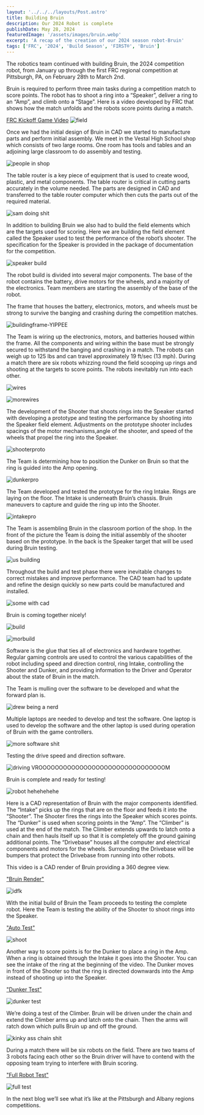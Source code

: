 ```yaml
---
layout: '../../../layouts/Post.astro'
title: Building Bruin
description: Our 2024 Robot is complete
publishDate: May 28, 2024
featuredImage: '/assets/images/bruin.webp'
excerpt: 'A recap of the creation of our 2024 season robot-Bruin'
tags: ['FRC', '2024', 'Build Season', 'FIRST®', 'Bruin']
---
```


The robotics team continued with building Bruin, the 2024 competition robot, from January up through the first FRC regional competition at Pittsburgh, PA, on February 28th to March 2nd.

Bruin is required to perform three main tasks during a  competition match to score points.  The robot has to shoot a ring into a “Speaker”, deliver a ring to an “Amp”, and climb onto a “Stage”.  Here is a video developed by FRC that shows how the match unfolds and the robots score points during a match.

<a href="https://www.youtube.com/watch?v=9keeDyFxzY4">FRC Kickoff Game Video</a>
![field](/assets/images/field.webp)

Once we had the initial design of Bruin in CAD we started to manufacture parts and perform initial assembly.  We meet in the  Vestal High School shop which consists of two large rooms. One room has tools and tables and an adjoining large classroom to do assembly and testing.

![people in shop](/assets/images/shop.webp)

The table router is a key piece of equipment that is used to create wood, plastic, and metal components.  The table router is critical in cutting parts accurately in the volume needed.  The parts are designed in CAD and transferred to the table router computer which then cuts the parts out of the required material.

![sam doing shit](/assets/images/router.webp)

In addition to building Bruin we also had to build the field elements which are the targets used for scoring.  Here we are building the field element called the Speaker used to test the performance of the robot’s shooter.  The specification for the Speaker is provided in the package of documentation for the competition.

![speaker build](/assets/images/buildspeaker.webp)

The robot build is divided into several major components.  The base of the robot contains the battery, drive motors for the wheels, and a majority of the electronics.  Team members are starting the assembly of the base of the robot.

The frame that houses the battery, electronics, motors, and wheels must be strong to survive the banging and crashing during the competition matches.  

![buildingframe-YIPPEE](/assets/images/buildingframe.webp)

The Team is wiring up the electronics, motors, and batteries housed within the frame.  All the components and wiring within the base must be strongly secured to withstand the banging and crashing in a match.  The robots can weigh up to 125 lbs and can travel approximately 19 ft/sec (13 mph).  During a match there are six robots whizzing round the field scooping up rings and shooting at the targets to score points.  The robots inevitably run into each other.

![wires](/assets/images/wiring.webp)

![morewires](/assets/images/morwires.webp)

The development of the Shooter that shoots rings into the Speaker started with developing a prototype and testing the performance by shooting into the Speaker field element.  Adjustments on the prototype shooter includes spacings of the motor mechanisms,angle of the shooter, and speed of the wheels that propel the ring into the Speaker.

![shooterproto](/assets/images/protoshooter.webp)

The Team is determining how to position the Dunker on Bruin so that the ring is guided into the Amp opening.

![dunkerpro](/assets/images/protodunker.webp)

The Team developed and tested the prototype for the ring Intake.  Rings are laying on the floor.  The Intake is underneath Bruin’s chassis.  Bruin maneuvers to capture and guide the ring up into the Shooter.

![intakepro](/assets/images/protointake.webp)


The Team is assembling Bruin in the classroom portion of the shop. In the front of the picture the Team is doing the initial assembly of the shooter based on the prototype.  In the back is the Speaker target that will be used during Bruin testing.

![us building](/assets/images/build.webp)

Throughout the build and test phase there were inevitable changes to correct mistakes and improve performance.  The CAD team had to update and refine the design quickly so new parts could be manufactured and installed.

![some with cad](/assets/images/cadorsmth.webp)

Bruin is coming together nicely!

![build](/assets/images/building.webp)

![morbuild](/assets/images/builddddddd.webp)

Software is the glue that ties all of electronics and hardware together.  Regular gaming controls are used to control the various capabilities of the robot including speed and direction control, ring Intake, controlling the Shooter and Dunker, and providing information to the Driver and Operator about the state of Bruin in the match.

The Team is mulling over the software to be developed and what the forward plan is.

![drew being a nerd](/assets/images/software.webp)

Multiple laptops are needed to develop and test the software.  One laptop is used to develop the software and the other laptop is used during operation of Bruin with the game controllers.

![more software shit](/assets/images/softwaretest.webp)

Testing the drive speed and direction software.

![driving VROOOOOOOOOOOOOOOOOOOOOOOOOOOOOOOM](/assets/images/drivetest.webp)

Bruin is complete and ready for testing!

![robot hehehehehe](/assets/images/morbruin.webp)

Here is a CAD representation of Bruin with the major components  identified.  The “Intake” picks up the rings that are on the floor and feeds it into the “Shooter”.  The Shooter fires the rings into the Speaker which scores points.  The “Dunker” is used when scoring points in the “Amp”.  The “Climber” is used at the end of the match.  The Climber extends upwards to latch onto a chain and then hauls itself up so that it is completely off the ground gaining additional points.  The “Drivebase” houses all the computer and electrical components and motors for the wheels.  Surrounding the Drivebase will be bumpers that protect the Drivebase from running into other robots.

This video is a CAD render of Bruin providing a 360 degree view.

<a href="https://www.youtube.com/watch?v=tRpmhJUepZg">"Bruin Render"</a>

![idfk](/assets/images/render.webp)

With the initial build of Bruin the Team proceeds to testing the complete robot.  Here the Team is testing the ability of the Shooter to shoot rings into the Speaker.

<a href=">htps://www.youtube.com/watch?v=RyR-_JTxVBA">"Auto Test"</a>

![shoot](/assets/images/shootertest.webp)

Another way to score points is for the Dunker to place a ring in the Amp. When a ring is obtained through the Intake it goes into the Shooter.  You can see the intake of the ring at the beginning of the video. The Dunker moves in front of the Shooter so that the ring is directed downwards into the Amp instead of shooting up into the Speaker.

<a href="https://www.youtube.com/shorts/A33bDebZeqU">"Dunker Test"</a>

![dunker test](/assets/images/dunktest.webp)

We’re doing a test of the Climber.  Bruin will be driven under the chain and extend the Climber arms up and latch onto the chain.  Then the arms will ratch down which pulls Bruin up and off the ground.

![kinky ass chain shit](/assets/images/chain.webp)

During a match there will be six robots on the field.  There are two teams of 3 robots facing each other so the Bruin driver will have to contend with the opposing team trying to interfere with Bruin scoring.

<a href="https://www.youtube.com/watch?v=hTsttcKLZLU">"Full Robot Test"</a>

![full test](/assets/images/fulltest.webp)

In the next blog we’ll see what it’s like at the Pittsburgh and Albany regions competitions.